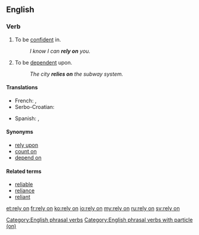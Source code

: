 ==English==

===Verb===
{{head|en|verb|head=[[rely]] [[on]]}}

# To be [[confident]] in.
#: ''I know I can '''rely on''' you.''
# To be [[dependent]] upon.
#: ''The city '''relies on''' the subway system.''

====Translations====
{{trans-top|to be confident in}}
* French: {{t+|fr|se fier à}}, {{t+|fr|compter sur}}
* Serbo-Croatian: {{t|sh|osloniti se na}}
{{trans-mid}}
* Spanish: {{t|es|atenerse a}}, {{t|es|confiar en}}
{{trans-bottom}}

====Synonyms====
* [[rely upon]]
* [[count on]]
* [[depend on]]

====Related terms====
* [[reliable]]
* [[reliance]]
* [[reliant]]

[[Category:English phrasal verbs]]
[[Category:English phrasal verbs with particle (on)]]

[[et:rely on]]
[[fr:rely on]]
[[ko:rely on]]
[[io:rely on]]
[[my:rely on]]
[[ru:rely on]]
[[sv:rely on]]